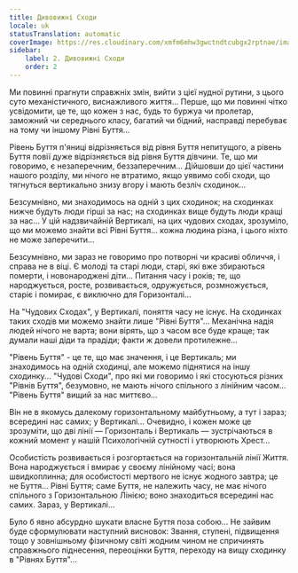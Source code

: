 ```yaml
---
title: Дивовижні Сходи
locale: uk
statusTranslation: automatic
coverImage: https://res.cloudinary.com/xmfm6mhw3gwctndtcubgx2rptnae/image/upload/v1740468922/small_cover_tratado_de_psicologia_revolucionaria_a4c0dca4e0.webp
sidebar:
    label: 2. Дивовижні Сходи
    order: 2
---
```

Ми повинні прагнути справжніх змін, вийти з цієї нудної рутини, з цього суто механістичного, виснажливого життя... Перше, що ми повинні чітко усвідомити, це те, що кожен з нас, будь то буржуа чи пролетар, заможний чи середнього класу, багатий чи бідний, насправді перебуває на тому чи іншому Рівні Буття...

Рівень Буття п'яниці відрізняється від рівня Буття непитущого, а рівень Буття повії дуже відрізняється від рівня Буття дівчини. Те, що ми говоримо, є незаперечним, беззаперечним... Дійшовши до цієї частини нашого розділу, ми нічого не втратимо, якщо уявимо собі сходи, що тягнуться вертикально знизу вгору і мають безліч сходинок...

Безсумнівно, ми знаходимось на одній з цих сходинок; на сходинках нижче будуть люди гірші за нас; на сходинках вище будуть люди кращі за нас... У цій надзвичайній Вертикалі, на цих чудових сходах, зрозуміло, що ми можемо знайти всі Рівні Буття... кожна людина різна, і цього ніхто не може заперечити...

Безсумнівно, ми зараз не говоримо про потворні чи красиві обличчя, і справа не в віці. Є молоді та старі люди, старі, які вже збираються померти, і новонароджені діти... Питання часу і років; те, що народжується, росте, розвивається, одружується, розмножується, старіє і помирає, є виключно для Горизонталі...

На "Чудових Сходах", у Вертикалі, поняття часу не існує. На сходинках таких сходів ми можемо знайти лише "Рівні Буття"... Механічна надія людей нічого не варта; вони вірять, що з часом все буде краще; так думали наші діди та прадіди; факти ж довели протилежне...

"Рівень Буття" - це те, що має значення, і це Вертикаль; ми знаходимось на одній сходинці, але можемо піднятися на іншу сходинку... "Чудові Сходи", про які ми говоримо і які стосуються різних "Рівнів Буття", безумовно, не мають нічого спільного з лінійним часом... "Рівень Буття" вищий за нас миттєво...

Він не в якомусь далекому горизонтальному майбутньому, а тут і зараз; всередині нас самих; у Вертикалі... Очевидно, і кожен може це зрозуміти, що дві лінії — Горизонталь і Вертикаль — зустрічаються в кожний момент у нашій Психологічній сутності і утворюють Хрест...

Особистість розвивається і розгортається на горизонтальній лінії Життя. Вона народжується і вмирає у своєму лінійному часі; вона швидкоплинна; для особистості мертвого не існує жодного завтра; це не Буття... Рівні Буття; саме Буття, не належить часу, не має нічого спільного з Горизонтальною Лінією; воно знаходиться всередині нас самих. Зараз, у Вертикалі...

Було б явно абсурдно шукати власне Буття поза собою... Не зайвим буде сформулювати наступний висновок: Звання, ступені, підвищення тощо у зовнішньому фізичному світі жодним чином не спричинять справжнього піднесення, переоцінки Буття, переходу на вищу сходинку в "Рівнях Буття"...

